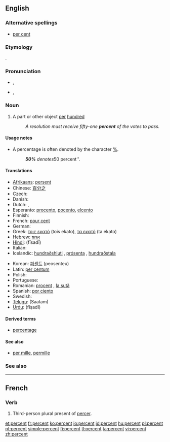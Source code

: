 ==English==

===Alternative spellings===
* [[per cent]] {{qualifier|UK}}

===Etymology===
{{etyl|la}} {{term|per centum||for every hundred|lang=la}}.

===Pronunciation===
* {{a|UK}} {{IPA|/pəˈsɛnt/}}, {{SAMPA|/p@"sEnt/}}
* {{a|US}} {{IPA|/pɜɹ.sɛnt/}}, {{SAMPA|/p3r.sEnt/}}
*: {{audio|en-us-percent.ogg|Audio (US)}}

===Noun===
{{en-noun|percent}}

# A part or other object [[per]] [[hundred]]
#: ''A resolution must receive fifty-one '''percent''' of the votes to pass.''

====Usage notes====
* A percentage is often denoted by the character [[%]].
*: '''''50%''' denotes ''50 percent''.

====Translations====
{{trans-top|a part or other object per hundred}}
* [[Afrikaans]]: [[persent]]
* Chinese: [[百分之]]
* Czech: {{t+|cs|procento|n}}
* Danish: {{t-|da|procent}}
* Dutch: {{t+|nl|procent|n}}, {{t-|nl|percent|n}}
* Esperanto: [[procento]], [[pocento]], [[elcento]]
* Finnish: {{t+|fi|prosentti}}
* French: [[pour cent]]
* German: {{t+|de|Prozent|n}}
* Greek: [[τοις εκατό]] (tois ekato), [[τα εκατό]] (ta ekato)
* Hebrew: [[אחוז]]
* [[Hindi]]:  {{t-|hi|फ़ीसदी|sc=Deva|xs=Hindi}} (fīsadī)
* Italian: {{t-|it|per cento}}
* Icelandic: [[hundraðshluti]] {{m}}, [[prósenta]] {{f}}, [[hundraðstala]] {{f}}
{{trans-mid}}
* Korean: [[퍼센트]] (peosenteu)
* Latin: [[per centum]]
* Polish: {{t+|pl|procent|m}}
* Portuguese: {{t-|pt|percento}}
* Romanian: [[procent]] {{n}}, [[la sută]]
* Spanish: [[por ciento]]
* Swedish: {{t+|sv|procent|c}}
* [[Telugu]]:  {{t|te|శాతం|sc=Telu}} (Saatam)
* [[Urdu]]:  {{t-|ur|جیصدی|sc=ur-Arab|xs=Urdu}} (fīṣadī)
{{trans-bottom}}

====Derived terms====
* [[percentage]]

====See also====
*[[per mille]], [[permille]]

===See also===
{{Punctuation}}

----

==French==

===Verb===
{{infl|fr|verb form}}

# Third-person plural present of [[percer]].

[[et:percent]]
[[fr:percent]]
[[ko:percent]]
[[io:percent]]
[[id:percent]]
[[hu:percent]]
[[pl:percent]]
[[pt:percent]]
[[simple:percent]]
[[fi:percent]]
[[tl:percent]]
[[ta:percent]]
[[vi:percent]]
[[zh:percent]]